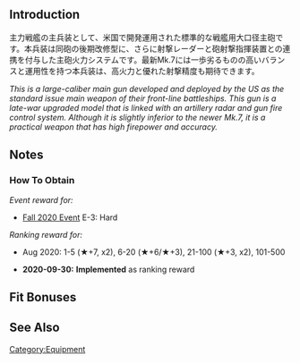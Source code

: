 {{EquipmentInfo}}

==Introduction==
主力戦艦の主兵装として、米国で開発運用された標準的な戦艦用大口径主砲です。本兵装は同砲の後期改修型に、さらに射撃レーダーと砲射撃指揮装置との連携を付与した主砲火力システムです。最新Mk.7には一歩劣るものの高いバランスと運用性を持つ本兵装は、高火力と優れた射撃精度も期待できます。

''This is a large-caliber main gun developed and deployed by the US as the standard issue main weapon of their front-line battleships. This gun is a late-war upgraded model that is linked with an artillery radar and gun fire control system. Although it is slightly inferior to the newer Mk.7, it is a practical weapon that has high firepower and accuracy.''

==Notes==
<div class="mw-collapsible"><h3>How To Obtain</h3>
<div class="mw-collapsible-content">
''Event reward for:''
* [[Fall 2020 Event]] E-3: Hard

''Ranking reward for:''
* Aug 2020: 1-5 (★+7, x2), 6-20 (★+6/★+3), 21-100 (★+3, x2), 101-500

</div></div>


<div class="mw-collapsible><h3>Updates History</h3>
<div class="mw-collapsible-content>
* '''2020-09-30:''' '''Implemented''' as ranking reward
</div></div>

==Fit Bonuses==
{{:16inch Triple Gun Mount Mk.6 + GFCS/Bonuses}}

==See Also==
{{Equipmentlist}}
[[Category:Equipment]]